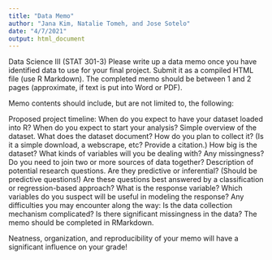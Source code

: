 ```yaml
---
title: "Data Memo"
author: "Jana Kim, Natalie Tomeh, and Jose Sotelo"
date: "4/7/2021"
output: html_document
---
```


Data Science III (STAT 301-3)
Please write up a data memo once you have identified data to use for your final project. Submit it as a compiled HTML file (use R Markdown). The completed memo should be between 1 and 2 pages (approximate, if text is put into Word or PDF).

Memo contents should include, but are not limited to, the following:

Proposed project timeline: When do you expect to have your dataset loaded into R? When do you expect to start your analysis?
Simple overview of the dataset. What does the dataset document? How do you plan to collect it? (Is it a simple download, a webscrape, etc? Provide a citation.) How big is the dataset? What kinds of variables will you be dealing with? Any missingness? Do you need to join two or more sources of data together?
Description of potential research questions. Are they predictive or inferential? (Should be predictive questions!) Are these questions best answered by a classification or regression-based approach? What is the response variable? Which variables do you suspect will be useful in modeling the response?
Any difficulties you may encounter along the way: Is the data collection mechanism complicated? Is there significant missingness in the data?
The memo should be completed in RMarkdown. 

Neatness, organization, and reproducibility of your memo will have a significant influence on your grade!
